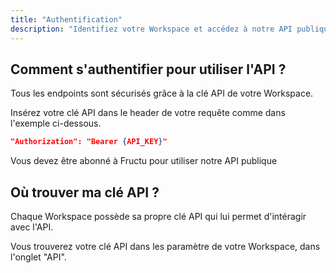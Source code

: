 ```yaml
---
title: "Authentification"
description: "Identifiez votre Workspace et accédez à notre API publique."
---
```


## Comment s'authentifier pour utiliser l'API ?

Tous les endpoints sont sécurisés grâce à la clé API de votre Workspace.

Insérez votre clé API dans le header de votre requête comme dans l'exemple ci-dessous.

```json
"Authorization": "Bearer {API_KEY}"
```

<Info>
  Vous devez être abonné à Fructu pour utiliser notre API publique
</Info>

## Où trouver ma clé API ?

Chaque Workspace possède sa propre clé API qui lui permet d'intéragir avec l'API.

Vous trouverez votre clé API dans les paramètre de votre Workspace, dans l'onglet "API".